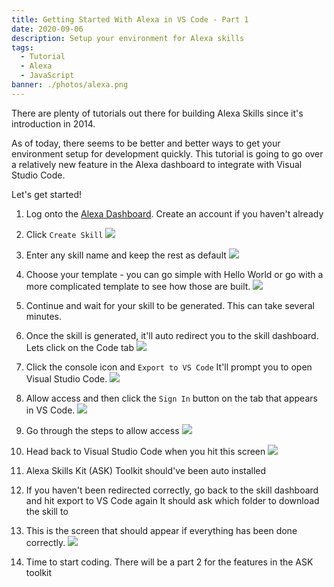 ```yaml
---
title: Getting Started With Alexa in VS Code - Part 1
date: 2020-09-06
description: Setup your environment for Alexa skills
tags:
  - Tutorial
  - Alexa
  - JavaScript
banner: ./photos/alexa.png
---
```


There are plenty of tutorials out there for building Alexa Skills since it's introduction in 2014.

As of today, there seems to be better and better ways to get your environment setup for development quickly.
This tutorial is going to go over a relatively new feature in the Alexa dashboard to integrate with Visual Studio Code.

Let's get started!

1. Log onto the [Alexa Dashboard](https://developer.amazon.com/alexa/console/ask).
   Create an account if you haven't already

2. Click `Create Skill` 
 ![](./photos/1.png)

3. Enter any skill name and keep the rest as default
![](./photos/2.png)

4. Choose your template - you can go simple with Hello World or go with a more complicated template to see how those are built.
![](./photos/3.png)

5. Continue and wait for your skill to be generated. This can take several minutes.

6. Once the skill is generated, it'll auto redirect you to the skill dashboard. 
   Lets click on the Code tab
![](./photos/4.png)
7. Click the console icon and `Export to VS Code`
   It'll prompt you to open Visual Studio Code. 
   ![](./photos/5.png)

8. Allow access and then click the `Sign In` button on the tab that appears in VS Code. 
![](./photos/6.png)

9. Go through the steps to allow access
![](./photos/7.png)

10. Head back to Visual Studio Code when you hit this screen
![](./photos/8.png)

11. Alexa Skills Kit (ASK) Toolkit should've been auto installed

12. If you haven't been redirected correctly, go back to the skill dashboard and hit export to VS Code again
It should ask which folder to download the skill to

13. This is the screen that should appear if everything has been done correctly.
![](./photos/9.png)

14. Time to start coding. There will be a part 2 for the features in the ASK toolkit

